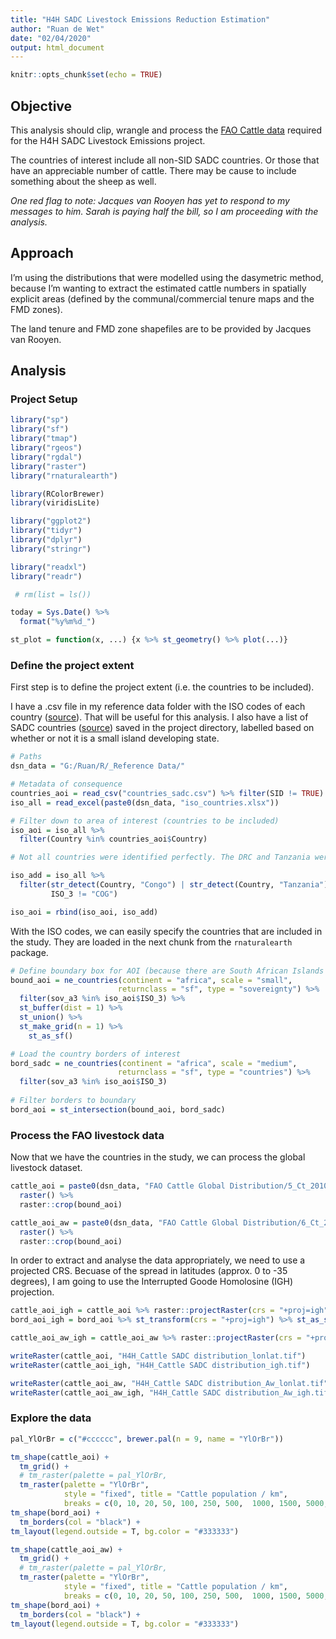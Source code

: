 ```yaml
---
title: "H4H SADC Livestock Emissions Reduction Estimation"
author: "Ruan de Wet"
date: "02/04/2020"
output: html_document
---
```


```r
knitr::opts_chunk$set(echo = TRUE)
```

## Objective

This analysis should clip, wrangle and process the [FAO Cattle data](http://www.fao.org/livestock-systems/global-distributions/cattle/en/) required for the H4H SADC Livestock Emissions project. 

The countries of interest include all non-SID SADC countries. Or those that have an appreciable number of cattle. There may be cause to include something about the sheep as well. 

*One red flag to note: Jacques van Rooyen has yet to respond to my messages to him. Sarah is paying half the bill, so I am proceeding with the analysis.*

## Approach

I'm using the distributions that were modelled using the dasymetric method, because I'm wanting to extract the estimated cattle numbers in spatially explicit areas (defined by the communal/commercial tenure maps and the FMD zones).

The land tenure and FMD zone shapefiles are to be provided by Jacques van Rooyen.

## Analysis

### Project Setup

```r

library("sp")
library("sf")
library("tmap")
library("rgeos")
library("rgdal")
library("raster")
library("rnaturalearth")

library(RColorBrewer)
library(viridisLite)

library("ggplot2")
library("tidyr")
library("dplyr")
library("stringr")

library("readxl")
library("readr")

 # rm(list = ls())

today = Sys.Date() %>%
  format("%y%m%d_")

st_plot = function(x, ...) {x %>% st_geometry() %>% plot(...)}

```

### Define the project extent

First step is to define the project extent (i.e. the countries to be included). 

I have a .csv file in my reference data folder with the ISO codes of each country ([source](https://www.iban.com/country-codes)). That will be useful for this analysis. I also have a list of SADC countries ([source](https://en.wikipedia.org/wiki/Southern_African_Development_Community)) saved in the project directory, labelled based on whether or not it is a small island developing state. 

```r

# Paths
dsn_data = "G:/Ruan/R/_Reference Data/"

# Metadata of consequence
countries_aoi = read_csv("countries_sadc.csv") %>% filter(SID != TRUE)
iso_all = read_excel(paste0(dsn_data, "iso_countries.xlsx")) 

# Filter down to area of interest (countries to be included)
iso_aoi = iso_all %>%
  filter(Country %in% countries_aoi$Country) 

# Not all countries were identified perfectly. The DRC and Tanzania were missed. The following code picks them out and adds them to the iso_aoi dataframe.

iso_add = iso_all %>%
  filter(str_detect(Country, "Congo") | str_detect(Country, "Tanzania"),
         ISO_3 != "COG")

iso_aoi = rbind(iso_aoi, iso_add)

```

With the ISO codes, we can easily specify the countries that are included in the study. They are loaded in the next chunk from the `rnaturalearth` package. 

```r

# Define boundary box for AOI (because there are South African Islands far South)
bound_aoi = ne_countries(continent = "africa", scale = "small",
                        returnclass = "sf", type = "sovereignty") %>%
  filter(sov_a3 %in% iso_aoi$ISO_3) %>%
  st_buffer(dist = 1) %>%
  st_union() %>%
  st_make_grid(n = 1) %>% 
    st_as_sf()

# Load the country borders of interest
bord_sadc = ne_countries(continent = "africa", scale = "medium", 
                        returnclass = "sf", type = "countries") %>%
  filter(sov_a3 %in% iso_aoi$ISO_3) 
  
# Filter borders to boundary
bord_aoi = st_intersection(bound_aoi, bord_sadc) 

```

### Process the FAO livestock data

Now that we have the countries in the study, we can process the global livestock dataset. 

```r

cattle_aoi = paste0(dsn_data, "FAO Cattle Global Distribution/5_Ct_2010_Da.tif") %>% 
  raster() %>%
  raster::crop(bound_aoi)

cattle_aoi_aw = paste0(dsn_data, "FAO Cattle Global Distribution/6_Ct_2010_Aw.tif") %>% 
  raster() %>%
  raster::crop(bound_aoi)

```

In order to extract and analyse the data appropriately, we need to use a projected CRS. Becuase of the spread in latitudes (approx. 0 to -35 degrees), I am going to use the Interrupted Goode Homolosine (IGH) projection. 

```r

cattle_aoi_igh = cattle_aoi %>% raster::projectRaster(crs = "+proj=igh")
bord_aoi_igh = bord_aoi %>% st_transform(crs = "+proj=igh") %>% st_as_sf()

cattle_aoi_aw_igh = cattle_aoi_aw %>% raster::projectRaster(crs = "+proj=igh")

```

```r

writeRaster(cattle_aoi, "H4H_Cattle SADC distribution_lonlat.tif")
writeRaster(cattle_aoi_igh, "H4H_Cattle SADC distribution_igh.tif")

writeRaster(cattle_aoi_aw, "H4H_Cattle SADC distribution_Aw_lonlat.tif")
writeRaster(cattle_aoi_aw_igh, "H4H_Cattle SADC distribution_Aw_igh.tif")

```



### Explore the data

```r

pal_YlOrBr = c("#cccccc", brewer.pal(n = 9, name = "YlOrBr"))

tm_shape(cattle_aoi) +
  tm_grid() +
  # tm_raster(palette = pal_YlOrBr,
  tm_raster(palette = "YlOrBr",
            style = "fixed", title = "Cattle population / km",
            breaks = c(0, 10, 20, 50, 100, 250, 500,  1000, 1500, 5000, 2*10^4, 10^5)) +
tm_shape(bord_aoi) +
  tm_borders(col = "black") +
tm_layout(legend.outside = T, bg.color = "#333333")

```

```r

tm_shape(cattle_aoi_aw) +
  tm_grid() +
  # tm_raster(palette = pal_YlOrBr,
  tm_raster(palette = "YlOrBr",
            style = "fixed", title = "Cattle population / km",
            breaks = c(0, 10, 20, 50, 100, 250, 500,  1000, 1500, 5000, 2*10^4, 10^5)) +
tm_shape(bord_aoi) +
  tm_borders(col = "black") +
tm_layout(legend.outside = T, bg.color = "#333333")
  
```